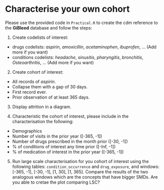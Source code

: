 # Characterise your own cohort

Please use the provided code in `Practical.R` to create the cdm reference to the **GiBleed** database and follow the steps:

1. Create codelists of interest:
- drugs codelists: *aspirin*, *amoxicillin*, *acetaminophen*, *ibuprofen*, ... (Add more if you want)
- conditions codelists: *headache*, *sinusitis*, *pharyngitis*, *bronchitis*, *Osteoarthritis*, ... (Add more if you want)

2. Create cohort of interest:
- All records of *aspirin*.
- Collapse them with a gap of 30 days.
- First record ever.
- Prior observation of at least 365 days.

3. Display attrition in a diagram.

4. Characteristic the cohort of interest, please include in the characterisation the following:
- Demographics
- Number of visits in the prior year ([-365, -1])
- Number of drugs prescribed in the month prior ([-30, -1])
- % of conditions of interest any time prior ([-Inf, -1])
- % of medication of interest in the prior year ([-365, -1])

5. Run large scale characterisation for you cohort of interest using the following tables: `condition_occurrence` and `drug_exposure`, and windows: [-365, -1], [-30, -1], [1, 30], [1, 365]. Compare the results of the two analogous windows which are the concepts that have bigger SMDs.
Are you able to cretae the plot comparing LSC?
